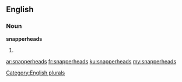 ==English==

===Noun===
'''snapperheads'''

# {{plural of|[[snapperhead]]}}

[[Category:English plurals]]

[[ar:snapperheads]]
[[fr:snapperheads]]
[[ku:snapperheads]]
[[my:snapperheads]]